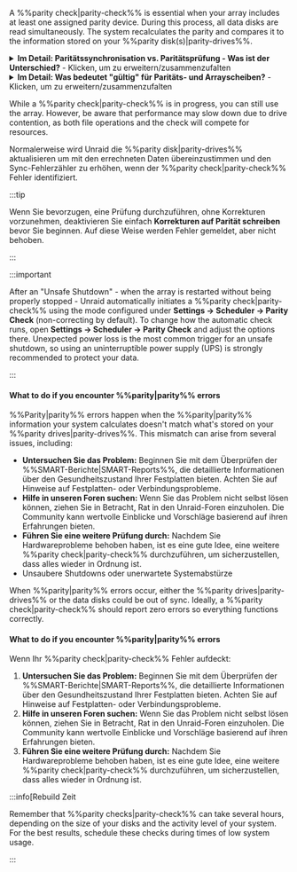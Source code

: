 A %%parity check|parity-check%% is essential when your array includes at least one assigned parity device. During this process, all data disks are read simultaneously. The system recalculates the parity and compares it to the information stored on your %%parity disk(s)|parity-drives%%.

<details>
  <summary><strong>Im Detail: Paritätssynchronisation vs. Paritätsprüfung - Was ist der Unterschied?</strong> - Klicken, um zu erweitern/zusammenzufalten</summary>

  A %%parity|parity%% sync reads all data disks and creates %%parity|parity%% from scratch, saving the results on the %%parity drives|parity-drives%%. This process typically happens when you add or replace a %%parity drives|parity-drives%% or after significant configuration changes.

  A %%parity check|parity-check%% reads all data disks along with the %%parity drives|parity-drives%%. It recalculates the %%parity|parity%% values and compares them to the stored values. There are two modes for running a %%parity check|parity-check%%:

  - **Korrigierend (CORRECT):** Wenn es eine Abweichung findet, aktualisiert es das %%parity disk|parity-drives%% und protokolliert das Ereignis.
  - **Nicht korrigierend (NOCORRECT):** Protokolliert nur gefundene Fehler, ohne die Parität zu aktualisieren.

  To avoid excessive logging, only the first 100 addresses with errors are reported during a %%parity check|parity-check%%. These mismatches are referred to as **sync errors** and indicate where the parity does not align with the data, typically due to issues such as sudden power losses or hardware problems. Each sync error is counted in 4KiB blocks - this is the system's I/O unit size (known as the Linux page size).
</details>

<details>
  <summary><strong>Im Detail: Was bedeutet "gültig" für Paritäts- und Arrayscheiben?</strong> - Klicken, um zu erweitern/zusammenzufalten</summary>

  A **valid %%parity disk|parity-drives%%** indicates that after the last successful %%parity|parity%% sync, Unraid recognized the %%parity|parity%% as "good," meaning it's suitable for data recovery if a disk fails. The "valid" status applies to every disk in the array, not just the %%parity|parity%% one. If all disks except one are valid, Unraid can reconstruct the missing or failed disk's data using %%parity|parity%%.

  Unraid maintains the %%parity disk|parity-drives%%'s "valid" status even when some sync errors occur following a non-correcting check. This ensures that you can still recover a failed disk. If the %%parity|parity%% were marked as invalid, you would risk having two invalid disks after just one additional failure, leading to potential data loss.
</details>

While a %%parity check|parity-check%% is in progress, you can still use the array. However, be aware that performance may slow down due to drive contention, as both file operations and the check will compete for resources.

Normalerweise wird Unraid die %%parity disk|parity-drives%% aktualisieren um mit den errechneten Daten übereinzustimmen und den Sync-Fehlerzähler zu erhöhen, wenn der %%parity check|parity-check%% Fehler identifiziert.

:::tip

Wenn Sie bevorzugen, eine Prüfung durchzuführen, ohne Korrekturen vorzunehmen, deaktivieren Sie einfach **Korrekturen auf Parität schreiben** bevor Sie beginnen. Auf diese Weise werden Fehler gemeldet, aber nicht behoben.

:::

:::important

After an "Unsafe Shutdown" - when the array is restarted without being properly stopped - Unraid automatically initiates a %%parity check|parity-check%% using the mode configured under **Settings → Scheduler → Parity Check** (non-correcting by default). To change how the automatic check runs, open **Settings → Scheduler → Parity Check** and adjust the options there. Unexpected power loss is the most common trigger for an unsafe shutdown, so using an uninterruptible power supply (UPS) is strongly recommended to protect your data.

:::

<h4>What to do if you encounter %%parity|parity%% errors</h4>

%%Parity|parity%% errors happen when the %%parity|parity%% information your system calculates doesn't match what's stored on your %%parity drives|parity-drives%%. This mismatch can arise from several issues, including:

- **Untersuchen Sie das Problem:** Beginnen Sie mit dem Überprüfen der %%SMART-Berichte|SMART-Reports%%, die detaillierte Informationen über den Gesundheitszustand Ihrer Festplatten bieten. Achten Sie auf Hinweise auf Festplatten- oder Verbindungsprobleme.
- **Hilfe in unseren Foren suchen:** Wenn Sie das Problem nicht selbst lösen können, ziehen Sie in Betracht, Rat in den Unraid-Foren einzuholen. Die Community kann wertvolle Einblicke und Vorschläge basierend auf ihren Erfahrungen bieten.
- **Führen Sie eine weitere Prüfung durch:** Nachdem Sie Hardwareprobleme behoben haben, ist es eine gute Idee, eine weitere %%parity check|parity-check%% durchzuführen, um sicherzustellen, dass alles wieder in Ordnung ist.
- Unsaubere Shutdowns oder unerwartete Systemabstürze

When %%parity|parity%% errors occur, either the %%parity drives|parity-drives%% or the data disks could be out of sync. Ideally, a %%parity check|parity-check%% should report zero errors so everything functions correctly.

<h4>What to do if you encounter %%parity|parity%% errors</h4>

Wenn Ihr %%parity check|parity-check%% Fehler aufdeckt:

1. **Untersuchen Sie das Problem:** Beginnen Sie mit dem Überprüfen der %%SMART-Berichte|SMART-Reports%%, die detaillierte Informationen über den Gesundheitszustand Ihrer Festplatten bieten. Achten Sie auf Hinweise auf Festplatten- oder Verbindungsprobleme.
2. **Hilfe in unseren Foren suchen:** Wenn Sie das Problem nicht selbst lösen können, ziehen Sie in Betracht, Rat in den Unraid-Foren einzuholen. Die Community kann wertvolle Einblicke und Vorschläge basierend auf ihren Erfahrungen bieten.
3. **Führen Sie eine weitere Prüfung durch:** Nachdem Sie Hardwareprobleme behoben haben, ist es eine gute Idee, eine weitere %%parity check|parity-check%% durchzuführen, um sicherzustellen, dass alles wieder in Ordnung ist.

:::info[Rebuild Zeit

Remember that %%parity checks|parity-check%% can take several hours, depending on the size of your disks and the activity level of your system. For the best results, schedule these checks during times of low system usage.

:::
